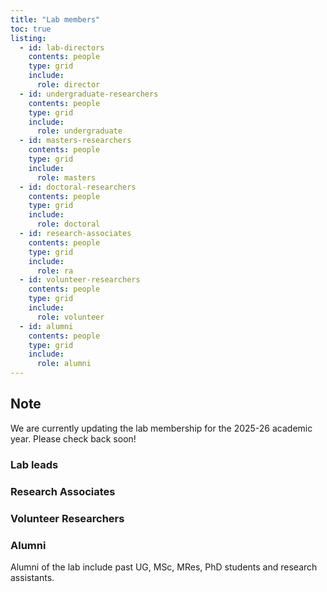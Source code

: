 ```yaml
---
title: "Lab members"
toc: true
listing:
  - id: lab-directors
    contents: people
    type: grid
    include:
      role: director
  - id: undergraduate-researchers
    contents: people
    type: grid
    include:
      role: undergraduate
  - id: masters-researchers
    contents: people
    type: grid
    include:
      role: masters
  - id: doctoral-researchers
    contents: people
    type: grid
    include:
      role: doctoral
  - id: research-associates
    contents: people
    type: grid
    include:
      role: ra
  - id: volunteer-researchers
    contents: people
    type: grid
    include:
      role: volunteer
  - id: alumni
    contents: people
    type: grid
    include:
      role: alumni
---
```


::: {.callout}
## Note
We are currently updating the lab membership for the 2025-26 academic year. Please check back soon!
:::

### Lab leads

::: {#lab-directors}
:::

### Research Associates

::: {#research-associates}
:::



### Volunteer Researchers

::: {#volunteer-researchers}
:::

### Alumni

Alumni of the lab include past UG, MSc, MRes, PhD students and research assistants.

::: {#alumni}
:::